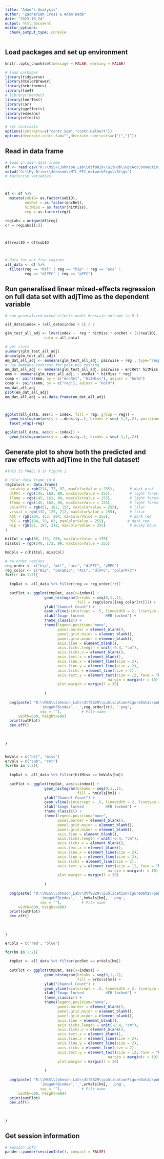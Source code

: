 ```yaml
---
title: "Adam's Analysis"
author: "Zachariah Cross & Adam Dede"
date: "2023-10-24"
output: html_document
editor_options: 
  chunk_output_type: console
---
```


## Load packages and set up environment

```r

knitr::opts_chunk$set(message = FALSE, warning = FALSE)

# load packages
library(tidyverse)
library(RColorBrewer)
library(hrbrthemes)
library(lme4)
# library(lmerOut)
library(lmerTest)
library(car)
library(ggeffects)
library(emmeans)
library(effects)

# set contrasts
options(contrasts=c("contr.Sum","contr.Helmert"))
options(decorate.contr.Sum="",decorate.contrasts=c("[","]"))

```

## Read in data frame

```r

# load in main data frame
df <- read.csv("R:\\MSS\\Johnson_Lab\\dtf8829\\GitHub\\HpcAccConnectivityProject\\HFB_IMG_index.csv", header = T)
setwd('G:\\My Drive\\Johnson\\MTL_PFC_networkFigs\\Rfigs')
# factorise variables



df <- df %>%
  mutate(subID= as.factor(subID),
         encRet = as.factor(encRet),
         hitMiss = as.factor(hitMiss),
         reg = as.factor(reg)) 

regLabs = unique(df$reg)
cr = regLabs[[1]]



df$realID = df$subID



# data for our five regions
all_data <- df %>% 
  filter(reg == "mtl" | reg == "hip" | reg == "acc" | 
         reg == "dlPFC" | reg == "pPFC")

```


## Run generalised linear mixed-effects regression on full data set with adjTime as the dependent variable

```r


# run generalized mixed-effects model #rescale outcome to 0-1 

all_data$index = (all_data$index + 1) / 2

glm_test_all_adj <- lmer(index ~  reg * hitMiss * encRet + (1|realID), 
                  data = all_data)

# get stats
summary(glm_test_all_adj)
Anova(glm_test_all_adj)
em_dat_all_adj <- emmeans(glm_test_all_adj, pairwise ~ reg , type="response", adjust = "holm")
# use emmeans contrast for post-hoc testing
em_dat_all_adj <- emmeans(glm_test_all_adj, pairwise ~ encRet* hitMiss * reg , type="response", adjust = "holm")
emm <- emmeans(glm_test_all_adj, ~ encRet * hitMiss * reg)
comp <- pairs(emm, by = c("encRet", "hitMiss"), adjust = "holm")
comp <- pairs(emm, by = c("reg"), adjust = "holm")
em_dat_all_adj
plot(em_dat_all_adj)
em_dat_all_adj = as.data.frame(em_dat_all_adj)



ggplot(all_data, aes(x = index, fill = reg, group = reg)) + 
  geom_histogram(aes(y = ..density..), breaks = seq(-1,1,.2), position="identity") + 
  facet_wrap(~reg)

ggplot(all_data, aes(x = index)) + 
  geom_histogram(aes(y = ..density..), breaks = seq(-1,1,.2)) 


```

## Generate plot to show both the predicted and raw effects with adjTime in the full dataset! 

```r

#THIS IS PANEL D in Figure 1

# Color data frame in R
regColors <- data.frame(
  parahip = rgb(214, 77, 97, maxColorValue = 255),       # dark pink
  dlPFC = rgb(145, 162, 80, maxColorValue = 255),        # light forest green
  iTemp = rgb(145, 162, 80, maxColorValue = 255),        # light forest green
  lTemp = rgb(145, 162, 80, maxColorValue = 255),        # light forest green
  polarPFC = rgb(51, 102, 153, maxColorValue = 255),     # lilac
  visual = rgb(132, 125, 212, maxColorValue = 255),      # lilac
  ACC = rgb(204, 153, 204, maxColorValue = 255),         # dark red
  PCC = rgb(184, 78, 83, maxColorValue = 255),          # dark red
  Hip = rgb(61, 187, 218, maxColorValue = 255)           # dusky blue
)

hitCol = rgb(88, 113, 206, maxColorValue = 255) 
missCol = rgb(240, 172, 99, maxColorValue = 255)

hmCols = c(hitCol, missCol)

# re-order regions
reg_order <- c("hip", "mtl", "acc", "dlPFC", "pPFC")
reg_color <- c("Hip", "parahip", "ACC", "dlPFC", "polarPFC")
for(rr in 1:5){
 
  tmpDat <- all_data %>% filter(reg == reg_order[rr])
    
  outPlot <- ggplot(tmpDat, aes(x=index)) + 
                  geom_histogram(breaks = seq(0,1,.1), 
                                 fill = regColors[[reg_color[rr]]]) +
                  ylab("Channel Count") +
                  geom_vline(xintercept = .5, linewidth = 2, linetype = 'dashed')+
                  xlab("Image locked          HFB locked") +
                  theme_classic() +
                  theme(legend.position="none",
                        panel.border = element_blank(),
                        panel.grid.major = element_blank(),
                        panel.grid.minor = element_blank(),
                        axis.line = element_blank(),
                        axis.ticks.length = unit(-0.4, "cm"),
                        axis.ticks.x = element_blank(),
                        axis.text.x = element_blank(),
                        axis.line.x = element_line(size = 2),  
                        axis.line.y = element_line(size = 2),
                        axis.ticks = element_line(size = 2),
                        axis.text.y = element_text(size = 12, face = "bold", 
                                               margin = margin(r = 10)),
                        plot.margin = margin(l = 30)  
                  
                  )
    
  png(paste( "R:\\MSS\\Johnson_Lab\\dtf8829\\publicationFigureData\\pubFigs\\" ,
                'imageHFBindex','_',reg_order[rr], '.png', 
                sep = ''),         # File name
      width=600, height=600)
  print(outPlot)
  dev.off()
  
  
  
}


hmVals = c("hit", "miss")
erVals = c("sub", "ret")
for(hm in 1:2){
 
  tmpDat <- all_data %>% filter(hitMiss == hmVals[hm])
    
  outPlot <- ggplot(tmpDat, aes(x=index)) + 
                  geom_histogram(breaks = seq(0,1,.1), 
                                 fill = hmCols[hm]) +
                  ylab("Channel Count") +
                  geom_vline(xintercept = .5, linewidth = 2, linetype = 'dashed')+
                  xlab("Image locked          HFB locked") +
                  theme_classic() +
                  theme(legend.position="none",
                        panel.border = element_blank(),
                        panel.grid.major = element_blank(),
                        panel.grid.minor = element_blank(),
                        axis.line = element_blank(),
                        axis.ticks.length = unit(-0.4, "cm"),
                        axis.ticks.x = element_blank(),
                        axis.text.x = element_blank(),
                        axis.line.x = element_line(size = 2),  
                        axis.line.y = element_line(size = 2),
                        axis.ticks = element_line(size = 2),
                        axis.text.y = element_text(size = 12, face = "bold", 
                                               margin = margin(r = 10)),
                        plot.margin = margin(l = 30)  
                  
                  )
    
  png(paste( "R:\\MSS\\Johnson_Lab\\dtf8829\\publicationFigureData\\pubFigs\\" ,
                'imageHFBindex','_',hmVals[hm], '.png', 
                sep = ''),         # File name
      width=600, height=600)
  print(outPlot)
  dev.off()
  
  
  
}

erCols = c('red', 'blue')

for(hm in 1:2){
 
  tmpDat <- all_data %>% filter(encRet == erVals[hm])
    
  outPlot <- ggplot(tmpDat, aes(x=index)) + 
                  geom_histogram(breaks = seq(0,1,.1), 
                                 fill = erCols[hm]) +
                  ylab("Channel Count") +
                  geom_vline(xintercept = .5, linewidth = 2, linetype = 'dashed')+
                  xlab("Image locked          HFB locked") +
                  theme_classic() +
                  theme(legend.position="none",
                        panel.border = element_blank(),
                        panel.grid.major = element_blank(),
                        panel.grid.minor = element_blank(),
                        axis.line = element_blank(),
                        axis.ticks.length = unit(-0.4, "cm"),
                        axis.ticks.x = element_blank(),
                        axis.text.x = element_blank(),
                        axis.line.x = element_line(size = 2),  
                        axis.line.y = element_line(size = 2),
                        axis.ticks = element_line(size = 2),
                        axis.text.y = element_text(size = 12, face = "bold", 
                                               margin = margin(r = 10)),
                        plot.margin = margin(l = 30)  
                  
                  )
    
  png(paste( "R:\\MSS\\Johnson_Lab\\dtf8829\\publicationFigureData\\pubFigs\\" ,
                'imageHFBindex','_',erVals[hm], '.png', 
                sep = ''),         # File name
      width=600, height=600)
  print(outPlot)
  dev.off()
  
  
  
}

```

## Get session information

```r
# session info
pander::pander(sessionInfo(), compact = FALSE)
```
